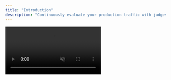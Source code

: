 ```yaml
---
title: "Introduction"
description: "Continuously evaluate your production traffic with judges that learn over time"
---
```


<video src="/videos/calibrated-judge.mp4" controls muted playsInline loop preload="metadata" />

Calibrated LLM judges are AI evaluators that watch your traces, sessions, or spans and score behavior according to criteria you define. They get better over time the more you refine and correct their evaluations.

## When to use

Use a calibrated judge when you want consistent, scalable evaluation of:

- Hallucinations, safety/policy violations
- Response quality (helpfulness, tone, structure)
- Latency, cost, and error patterns tied to behaviors